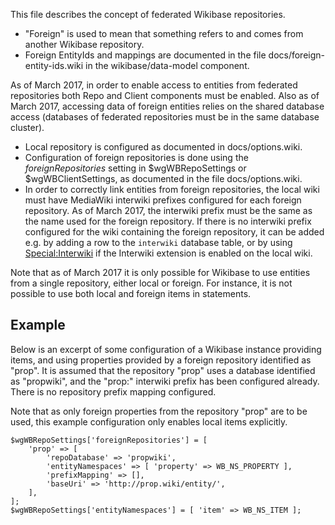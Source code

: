 This file describes the concept of federated Wikibase repositories.

* "Foreign" is used to mean that something refers to and comes from another Wikibase repository.
* Foreign EntityIds and mappings are documented in the file docs/foreign-entity-ids.wiki in the wikibase/data-model component.

As of March 2017, in order to enable access to entities from federated repositories both Repo and Client components must be enabled. Also as of March 2017, accessing data of foreign entities relies on the shared database access (databases of federated repositories must be in the same database cluster).
* Local repository is configured as documented in docs/options.wiki.
* Configuration of foreign repositories is done using the ''foreignRepositories'' setting in $wgWBRepoSettings or $wgWBClientSettings, as documented in the file docs/options.wiki.
* In order to correctly link entities from foreign repositories, the local wiki must have MediaWiki interwiki prefixes configured for each foreign repository. As of March 2017, the interwiki prefix must be the same as the name used for the foreign repository. If there is no interwiki prefix configured for the wiki containing the foreign repository, it can be added e.g. by adding a row to the <code>interwiki</code> database table, or by using [[Special:Interwiki]] if the Interwiki extension is enabled on the local wiki.

Note that as of March 2017 it is only possible for Wikibase to use entities from a single repository, either local or foreign. For instance, it is not possible to use both local and foreign items in statements.

== Example ==

Below is an excerpt of some configuration of a Wikibase instance providing items, and using properties provided by a foreign repository identified as "prop". It is assumed that the repository "prop" uses a database identified as "propwiki", and the "prop:" interwiki prefix has been configured already. There is no repository prefix mapping configured.

Note that as only foreign properties from the repository "prop" are to be used, this example configuration only enables local items explicitly.

<pre>
$wgWBRepoSettings['foreignRepositories'] = [
	'prop' => [
		'repoDatabase' => 'propwiki',
		'entityNamespaces' => [ 'property' => WB_NS_PROPERTY ],
		'prefixMapping' => [],
		'baseUri' => 'http://prop.wiki/entity/',
	],
];
$wgWBRepoSettings['entityNamespaces'] = [ 'item' => WB_NS_ITEM ];
</pre>
